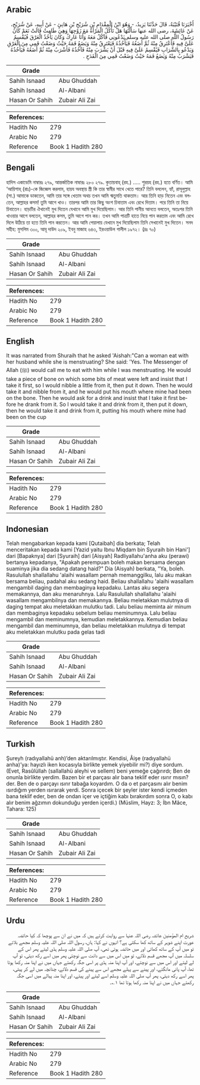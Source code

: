 ## Arabic


<div dir="rtl" lang="ar" style={{fontSize:'larger',backgroundColor:'#f8f9fa',padding:20}}>
أَخْبَرَنَا قُتَيْبَةُ، قَالَ حَدَّثَنَا يَزِيدُ، - وَهُوَ ابْنُ الْمِقْدَامِ بْنِ شُرَيْحِ بْنِ هَانِئٍ - عَنْ أَبِيهِ، عَنْ شُرَيْحٍ، عَنْ عَائِشَةَ، رضى الله عنها سَأَلْتُهَا هَلْ تَأْكُلُ الْمَرْأَةُ مَعَ زَوْجِهَا وَهِيَ طَامِثٌ قَالَتْ نَعَمْ كَانَ رَسُولُ اللَّهِ صلى الله عليه وسلم يَدْعُونِي فَآكُلُ مَعَهُ وَأَنَا عَارِكٌ وَكَانَ يَأْخُذُ الْعَرْقَ فُيُقْسِمُ عَلَىَّ فِيهِ فَأَعْتَرِقُ مِنْهُ ثُمَّ أَضَعُهُ فَيَأْخُذُهُ فَيَعْتَرِقُ مِنْهُ وَيَضَعُ فَمَهُ حَيْثُ وَضَعْتُ فَمِي مِنَ الْعَرْقِ وَيَدْعُو بِالشَّرَابِ فَيُقْسِمُ عَلَىَّ فِيهِ قَبْلَ أَنْ يَشْرَبَ مِنْهُ فَآخُذُهُ فَأَشْرَبُ مِنْهُ ثُمَّ أَضَعُهُ فَيَأْخُذُهُ فَيَشْرَبُ مِنْهُ وَيَضَعُ فَمَهُ حَيْثُ وَضَعْتُ فَمِي مِنَ الْقَدَحِ ‏.‏
</div>
<div style={{backgroundColor:'#f8f9fa',padding:20, marginBottom: 10}}><table> <thead> <tr> <th>Grade</th> <th></th> </tr> </thead> <tbody> <tr><td>Sahih Isnaad</td><td>Abu Ghuddah</td></tr><tr><td>Sahih Isnaad</td><td>Al-Albani</td></tr><tr><td>Hasan Or Sahih</td><td>Zubair Ali Zai</td></tr></tbody></table><table> <thead> <tr> <th>References:</th> <th></th> </tr> </thead> <tbody><tr><td>Hadith No</td><td>279</td></tr><tr><td>Arabic No</td><td>279</td></tr><tr><td>Reference</td><td>Book 1 Hadith 280</td></tr></tbody></table></div>

## Bengali


<div dir="ltr" lang="bn" style={{fontSize:'larger',backgroundColor:'#f8f9fa',padding:20}}>
হাদিস একাডেমি নাম্বারঃ ২৭৯, আন্তর্জাতিক নাম্বারঃ ২৮০ ২৭৯. কুতায়বাহ্ (রহ.) ..... শুরয়হ (রহ.) হতে বর্ণিত। আমি ‘আয়িশাহ্ (রাঃ)-কে জিজ্ঞেস করলাম, হায়য অবস্থায় স্ত্রী কি তার স্বামীর সাথে খেতে পারে? তিনি বললেন, হ্যাঁ, রাসূলুল্লাহ (সা.) আমাকে ডাকতেন, আমি তার সঙ্গে খেতাম অথচ তখন আমি ঋতুমতি থাকতাম। আর তিনি হাড় নিতেন এবং বলতেন, আল্লাহর কসম! তুমি আগে খাও। তারপর আমি তার কিছু অংশ চিবাতাম এবং রেখে দিতাম। পরে তিনি তা নিয়ে চিবাতেন। হাড়টির ঐখানেই মুখ দিতেন যেখানে আমি মুখ দিয়েছিলাম। আর তিনি পানীয় আনতে বলতেন, অতঃপর তিনি খাওয়ার আগে বলতেন, আল্লাহর কসম, তুমি আগে পান কর। তখন আমি পাত্রটি হাতে নিয়ে পান করতাম এবং আমি রেখে দিলে উঠিয়ে তা হতে তিনি পান করতেন। আর আমি পেয়ালায় যেখানে মুখ দিয়েছিলাম তিনি সেখানেই মুখ দিতেন। সনদ সহীহ: মুসলিম ৩০০, আবূ দাউদ ২০৯, ইবনু মাজাহ ৬৪৩, ইরওয়াউল গালীল ১৯৭২। (দ্রঃ ৭০)
</div>
<div style={{backgroundColor:'#f8f9fa',padding:20, marginBottom: 10}}><table> <thead> <tr> <th>Grade</th> <th></th> </tr> </thead> <tbody> <tr><td>Sahih Isnaad</td><td>Abu Ghuddah</td></tr><tr><td>Sahih Isnaad</td><td>Al-Albani</td></tr><tr><td>Hasan Or Sahih</td><td>Zubair Ali Zai</td></tr></tbody></table><table> <thead> <tr> <th>References:</th> <th></th> </tr> </thead> <tbody><tr><td>Hadith No</td><td>279</td></tr><tr><td>Arabic No</td><td>279</td></tr><tr><td>Reference</td><td>Book 1 Hadith 280</td></tr></tbody></table></div>

## English


<div dir="ltr" lang="en" style={{fontSize:'larger',backgroundColor:'#f8f9fa',padding:20}}>
It was narrated from Shuraih that he asked 'Aishah:"Can a woman eat with her husband while she is menstruating? She said: 'Yes. The Messenger of Allah (ﷺ) would call me to eat with him while I was menstruating. He would take a piece of bone on which some bits of meat were left and insist that I take it first, so I would nibble a little from it, then put it down. Then he would take it and nibble from it, and he would put his mouth where mine had been on the bone. Then he would ask for a drink and insist that I take it first before he drank from it. So I would take it and drink from it, then put it down, then he would take it and drink from it, putting his mouth where mine had been on the cup
</div>
<div style={{backgroundColor:'#f8f9fa',padding:20, marginBottom: 10}}><table> <thead> <tr> <th>Grade</th> <th></th> </tr> </thead> <tbody> <tr><td>Sahih Isnaad</td><td>Abu Ghuddah</td></tr><tr><td>Sahih Isnaad</td><td>Al-Albani</td></tr><tr><td>Hasan Or Sahih</td><td>Zubair Ali Zai</td></tr></tbody></table><table> <thead> <tr> <th>References:</th> <th></th> </tr> </thead> <tbody><tr><td>Hadith No</td><td>279</td></tr><tr><td>Arabic No</td><td>279</td></tr><tr><td>Reference</td><td>Book 1 Hadith 280</td></tr></tbody></table></div>

## Indonesian


<div dir="ltr" lang="id" style={{fontSize:'larger',backgroundColor:'#f8f9fa',padding:20}}>
Telah mengabarkan kepada kami [Qutaibah] dia berkata; Telah menceritakan kepada kami [Yazid yaitu Ibnu Miqdam bin Syuraih bin Hani'] dari [Bapaknya] dari [Syuraih] dari [Aisyah] Radliyallahu'anha aku (perawi) bertanya kepadanya, "Apakah perempuan boleh makan bersama dengan suaminya jika dia sedang datang haid?" Dia (Aisyah) berkata, "Ya, boleh. Rasulullah shallallahu 'alaihi wasallam pernah memanggilku, lalu aku makan bersama beliau, padahal aku sedang haid. Beliau shallallahu 'alaihi wasallam mengambil daging dan membaginya kepadaku. Lantas aku segera memakannya, dan aku menaruhnya. Lalu Rasulullah shallallahu 'alaihi wasallam mengambilnya dan memakannya. Beliau meletakkan mulutnya di daging tempat aku meletakkan mulutku tadi. Lalu beliau meminta air minum dan membaginya kepadaku sebelum beliau meminumnya. Lalu beliau mengambil dan meminumnya, kemudian meletakkannya. Kemudian beliau mengambil dan meminumnya, dan beliau meletakkan mulutnya di tempat aku meletakkan mulutku pada gelas tadi
</div>
<div style={{backgroundColor:'#f8f9fa',padding:20, marginBottom: 10}}><table> <thead> <tr> <th>Grade</th> <th></th> </tr> </thead> <tbody> <tr><td>Sahih Isnaad</td><td>Abu Ghuddah</td></tr><tr><td>Sahih Isnaad</td><td>Al-Albani</td></tr><tr><td>Hasan Or Sahih</td><td>Zubair Ali Zai</td></tr></tbody></table><table> <thead> <tr> <th>References:</th> <th></th> </tr> </thead> <tbody><tr><td>Hadith No</td><td>279</td></tr><tr><td>Arabic No</td><td>279</td></tr><tr><td>Reference</td><td>Book 1 Hadith 280</td></tr></tbody></table></div>

## Turkish


<div dir="ltr" lang="tr" style={{fontSize:'larger',backgroundColor:'#f8f9fa',padding:20}}>
Şureyh (radıyallahü anh)’den aktarılmıştır. Kendisi, Âişe (radıyallahü anha)’ya: hayızlı iken kocasıyla birlikte yemek yiyebilir mi?) diye sordum. (Evet, Rasûlüllah (sallallahü aleyhi ve sellem) beni yemeğe çağırırdı; Ben de onunla birlikte yerdim. Bazen bir et parçası alır bana teklif eder ısırır mısın? der. Ben de o parçayı ısırır tabağa koyardım. O da o et parçasını alır benim ısırdığım yerden ısırarak yerdi. Sonra içecek bir şeyler ister kendi içmeden bana teklif eder, ben de ondan içer ve içtiğim kabı bırakırdım sonra O, o kabı alır benim ağzımın dokunduğu yerden içerdi.) (Müslim, Hayz: 3; İbn Mâce, Tahara: 125)
</div>
<div style={{backgroundColor:'#f8f9fa',padding:20, marginBottom: 10}}><table> <thead> <tr> <th>Grade</th> <th></th> </tr> </thead> <tbody> <tr><td>Sahih Isnaad</td><td>Abu Ghuddah</td></tr><tr><td>Sahih Isnaad</td><td>Al-Albani</td></tr><tr><td>Hasan Or Sahih</td><td>Zubair Ali Zai</td></tr></tbody></table><table> <thead> <tr> <th>References:</th> <th></th> </tr> </thead> <tbody><tr><td>Hadith No</td><td>279</td></tr><tr><td>Arabic No</td><td>279</td></tr><tr><td>Reference</td><td>Book 1 Hadith 280</td></tr></tbody></table></div>

## Urdu


<div dir="rtl" lang="ur" style={{fontSize:'larger',backgroundColor:'#f8f9fa',padding:20}}>
شریح ام المؤمنین عائشہ رضی اللہ عنہا سے روایت کرتے ہیں کہ میں نے ان سے پوچھا کہ کیا حائضہ عورت اپنے شوہر کے ساتھ کھا سکتی ہے؟ انہوں نے کہا: ہاں، رسول اللہ صلی اللہ علیہ وسلم مجھے بلاتے تو میں آپ کے ساتھ کھاتی اور میں حائضہ ہوتی تھی، آپ صلی اللہ علیہ وسلم ہڈی لیتے پھر اس کے سلسلہ میں آپ مجھے قسم دلاتے، تو میں اس میں سے دانت سے نوچتی پھر میں اسے رکھ دیتی، تو آپ لے لیتے اور اس میں سے نوچتے، اور آپ اپنا منہ ہڈی پر اسی جگہ رکھتے جہاں میں نے اپنا منہ رکھا ہوتا تھا، آپ پانی مانگتے، اور پینے سے پہلے مجھے اس سے پینے کی قسم دلاتے، چنانچہ میں لے کر پیتی، پھر اسے رکھ دیتی، پھر آپ صلی اللہ علیہ وسلم اسے لیتے اور پیتے، اور اپنا منہ پیالے میں اسی جگہ رکھتے جہاں میں نے اپنا منہ رکھا ہوتا تھا ۱؎۔
</div>
<div style={{backgroundColor:'#f8f9fa',padding:20, marginBottom: 10}}><table> <thead> <tr> <th>Grade</th> <th></th> </tr> </thead> <tbody> <tr><td>Sahih Isnaad</td><td>Abu Ghuddah</td></tr><tr><td>Sahih Isnaad</td><td>Al-Albani</td></tr><tr><td>Hasan Or Sahih</td><td>Zubair Ali Zai</td></tr></tbody></table><table> <thead> <tr> <th>References:</th> <th></th> </tr> </thead> <tbody><tr><td>Hadith No</td><td>279</td></tr><tr><td>Arabic No</td><td>279</td></tr><tr><td>Reference</td><td>Book 1 Hadith 280</td></tr></tbody></table></div>